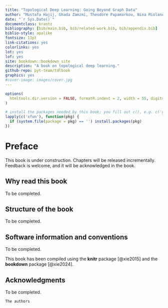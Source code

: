 ```yaml
--- 
title: "Topological Deep Learning: Going Beyond Graph Data"
author: "Mustafa Hajij, Ghada Zamzmi, Theodore Papamarkou, Nina Miolane, Aldo Guzmán-Sáenz, Karthikeyan Natesan Ramamurthy, Tolga Birdal, Tamal K. Dey, Soham Mukherjee, Shreyas N. Samaga, Neal Livesay, Robin Walters, Paul Rosen, Michael T. Schaub"
date: "`r Sys.Date()`"
documentclass: krantz
bibliography: [bib/main.bib, bib/related-work.bib, bib/appendix.bib]
biblio-style: apalike
fontsize: 11pt
link-citations: yes
colorlinks: yes
lot: yes
lof: yes
site: bookdown::bookdown_site
description: "A book on topological deep learning."
github-repo: pyt-team/tdlbook
graphics: yes
#cover-image: images/cover.jpg
---
```


```r
options(
  htmltools.dir.version = FALSE, formatR.indent = 2, width = 55, digits = 4
)

# install the packages needed by this book; you fill out c(), e.g. c('ggplot2', 'dplyr')
lapply(c('xfun'), function(pkg) {
  if (system.file(package = pkg) == '') install.packages(pkg)
})
```

# Preface {-}

This book is under construction. Chapters will be released incrementally. Feedback is welcome, and it will be acknowledged in the book.

## Why read this book {-}

To be completed.

## Structure of the book {-}

To be completed.

## Software information and conventions {-}

To be completed.

This book has been compiled using the **knitr**\index{knitr} package [@xie2015] and the **bookdown**\index{bookdown} package [@xie2024].

## Acknowledgments {-}

To be completed.

```block2
The authors
```
